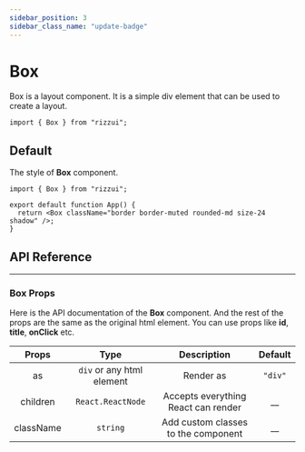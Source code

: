 ```yaml
---
sidebar_position: 3
sidebar_class_name: "update-badge"
---
```



# Box

Box is a layout component. It is a simple div element that can be used to create a layout.

```tsx
import { Box } from "rizzui";
```

<div className="mb-20" />

## Default

The style of **Box** component.

<Paper>
  <Box className="border border-muted rounded-md size-24 shadow" />
</Paper>

```tsx
import { Box } from "rizzui";

export default function App() {
  return <Box className="border border-muted rounded-md size-24 shadow" />;
}
```

<div className="mb-20" />

## API Reference

<hr />

<div className="mb-10" />

### Box Props

Here is the API documentation of the **Box** component. And the rest of the props are the same as the original html element. You can use props like **id**, **title**, **onClick** etc.

<div className="overflow-x-auto">

|   Props   |           Type            |             Description             | Default |
| :-------: | :-----------------------: | :---------------------------------: | :-----: |
|    as     | `div` or any html element |              Render as              | `"div"` |
| children  |     `React.ReactNode`     | Accepts everything React can render |  \_\_   |
| className |         `string`          | Add custom classes to the component |  \_\_   |

</div>
